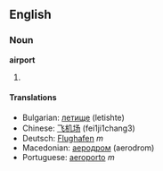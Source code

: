 ==English==
===Noun===
'''airport'''

#

====Translations====
*Bulgarian: [[летище]] (letishte)
*Chinese: [[飞机场]] (fei1ji1chang3)
*Deutsch: [[Flughafen]] ''m''
*Macedonian: [[аеродром]] (aerodrom)
*Portuguese: [[aeroporto]] ''m''

{{stub}}